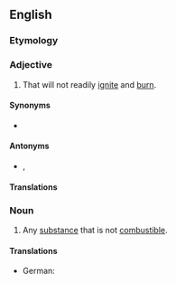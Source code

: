 ==English==

===Etymology===
{{prefix|en|non|combustible}}

===Adjective===
{{en-adj|-}}

# That will not readily [[ignite]] and [[burn]].

====Synonyms====
* {{l|en|incombustible}} 

====Antonyms====
* {{l|en|combustible}}, {{l|en|flammable}}

====Translations====
{{trans-top|that will not readily ignite and burn}}
{{trans-mid}}
{{trans-bottom}}

===Noun===
{{en-noun}}

# {{lb|en|mostly plural}} Any [[substance]] that is not [[combustible]].

====Translations====
{{trans-top|any substance that is not combustible}}
* German: {{t|de|[[nichtbrennbarer]] [[Stoff]]|m}}
{{trans-mid}}
{{trans-bottom}}